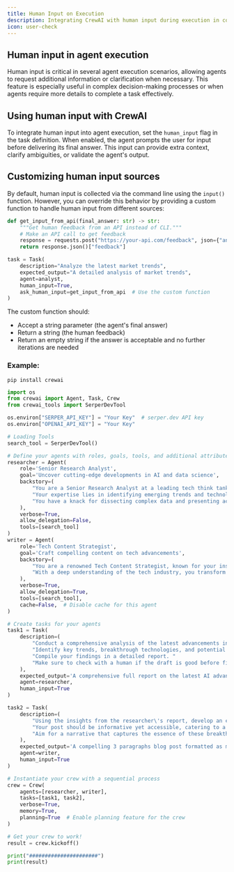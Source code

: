 ```yaml
---
title: Human Input on Execution
description: Integrating CrewAI with human input during execution in complex decision-making processes and leveraging the full capabilities of the agent's attributes and tools.
icon: user-check
---
```


## Human input in agent execution

Human input is critical in several agent execution scenarios, allowing agents to request additional information or clarification when necessary. 
This feature is especially useful in complex decision-making processes or when agents require more details to complete a task effectively.

## Using human input with CrewAI

To integrate human input into agent execution, set the `human_input` flag in the task definition. When enabled, the agent prompts the user for input before delivering its final answer. 
This input can provide extra context, clarify ambiguities, or validate the agent's output.

## Customizing human input sources

By default, human input is collected via the command line using the `input()` function. However, you can override this behavior by providing a custom function to handle human input from different sources:

```python
def get_input_from_api(final_answer: str) -> str:
    """Get human feedback from an API instead of CLI."""
    # Make an API call to get feedback
    response = requests.post("https://your-api.com/feedback", json={"answer": final_answer})
    return response.json()["feedback"]

task = Task(
    description="Analyze the latest market trends",
    expected_output="A detailed analysis of market trends",
    agent=analyst,
    human_input=True,
    ask_human_input=get_input_from_api  # Use the custom function
)
```

The custom function should:
- Accept a string parameter (the agent's final answer)
- Return a string (the human feedback)
- Return an empty string if the answer is acceptable and no further iterations are needed

### Example:

```shell
pip install crewai
```

```python Code
import os
from crewai import Agent, Task, Crew
from crewai_tools import SerperDevTool

os.environ["SERPER_API_KEY"] = "Your Key"  # serper.dev API key
os.environ["OPENAI_API_KEY"] = "Your Key"

# Loading Tools
search_tool = SerperDevTool()

# Define your agents with roles, goals, tools, and additional attributes
researcher = Agent(
    role='Senior Research Analyst',
    goal='Uncover cutting-edge developments in AI and data science',
    backstory=(
        "You are a Senior Research Analyst at a leading tech think tank. "
        "Your expertise lies in identifying emerging trends and technologies in AI and data science. "
        "You have a knack for dissecting complex data and presenting actionable insights."
    ),
    verbose=True,
    allow_delegation=False,
    tools=[search_tool]
)
writer = Agent(
    role='Tech Content Strategist',
    goal='Craft compelling content on tech advancements',
    backstory=(
        "You are a renowned Tech Content Strategist, known for your insightful and engaging articles on technology and innovation. "
        "With a deep understanding of the tech industry, you transform complex concepts into compelling narratives."
    ),
    verbose=True,
    allow_delegation=True,
    tools=[search_tool],
    cache=False,  # Disable cache for this agent
)

# Create tasks for your agents
task1 = Task(
    description=(
        "Conduct a comprehensive analysis of the latest advancements in AI in 2025. "
        "Identify key trends, breakthrough technologies, and potential industry impacts. "
        "Compile your findings in a detailed report. "
        "Make sure to check with a human if the draft is good before finalizing your answer."
    ),
    expected_output='A comprehensive full report on the latest AI advancements in 2025, leave nothing out',
    agent=researcher,
    human_input=True
)

task2 = Task(
    description=(
        "Using the insights from the researcher\'s report, develop an engaging blog post that highlights the most significant AI advancements. "
        "Your post should be informative yet accessible, catering to a tech-savvy audience. "
        "Aim for a narrative that captures the essence of these breakthroughs and their implications for the future."
    ),
    expected_output='A compelling 3 paragraphs blog post formatted as markdown about the latest AI advancements in 2025',
    agent=writer,
    human_input=True
)

# Instantiate your crew with a sequential process
crew = Crew(
    agents=[researcher, writer],
    tasks=[task1, task2],
    verbose=True,
    memory=True,
    planning=True  # Enable planning feature for the crew
)

# Get your crew to work!
result = crew.kickoff()

print("######################")
print(result)
```
